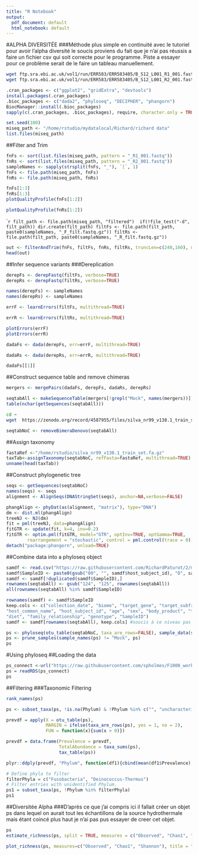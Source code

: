 ```yaml
---
title: "R Notebook"
output:
  pdf_document: default
  html_notebook: default
---
```

#ALPHA DIVERSITÉE
###Méthode plus simple en continuité avec le tutoriel pour avoir l'alpha diversité le soucis proviens du fait que je n'ai pas réussis a faire un fichier csv qui soit correcte pour le programme. Piste a essayer pour ce problème serait de le faire un tableau manuellement.

```bash
wget ftp.sra.ebi.ac.uk/vol1/run/ERR583/ERR583405/B_S12_L001_R1_001.fastq.gz
wget ftp.sra.ebi.ac.uk/vol1/run/ERR583/ERR583405/B_S12_L001_R2_001.fastq.gz
```

```r
.cran_packages <- c("ggplot2", "gridExtra", "devtools")
install.packages(.cran_packages) 
.bioc_packages <- c("dada2", "phyloseq", "DECIPHER", "phangorn")
BiocManager::install(.bioc_packages)
sapply(c(.cran_packages, .bioc_packages), require, character.only = TRUE)
```

```r
set.seed(100)
miseq_path <- "/home/rstudio/mydatalocal/Richard/richard data"
list.files(miseq_path)
```

##Filter and Trim

```r
fnFs <- sort(list.files(miseq_path, pattern = "_R1_001.fastq"))
fnRs <- sort(list.files(miseq_path, pattern = "_R2_001.fastq"))
sampleNames <- sapply(strsplit(fnFs, "_"), `[`, 1)
fnFs <- file.path(miseq_path, fnFs)
fnRs <- file.path(miseq_path, fnRs)
```


```r
fnFs[1:3]
fnRs[1:3]
plotQualityProfile(fnFs[1:2])
```

```r
plotQualityProfile(fnRs[1:2])
````


````r
filt_path <- file.path(miseq_path, "filtered") 
if(!file_test("-d", filt_path)) dir.create(filt_path)
filtFs <- file.path(filt_path, paste0(sampleNames, "_F_filt.fastq.gz"))
filtRs <- file.path(filt_path, paste0(sampleNames, "_R_filt.fastq.gz"))
```
```r
out <- filterAndTrim(fnFs, filtFs, fnRs, filtRs, truncLen=c(240,160), maxN=0, maxEE=c(2,2), truncQ=2, rm.phix=TRUE, compress=TRUE, multithread=FALSE) # On Windows set multithread=FALSE
head(out)
```
##Infer sequence variants
###Dereplication
```r
derepFs <- derepFastq(filtFs, verbose=TRUE)
derepRs <- derepFastq(filtRs, verbose=TRUE)

names(derepFs) <- sampleNames
names(derepRs) <- sampleNames
```
```r
errF <- learnErrors(filtFs, multithread=TRUE)
```
```r
errR <- learnErrors(filtRs, multithread=TRUE)
```
```r
plotErrors(errF)
plotErrors(errR)
```
```r
dadaFs <- dada(derepFs, err=errF, multithread=TRUE)
```
```r
dadaRs <- dada(derepRs, err=errR, multithread=TRUE)
```
```r
dadaFs[[1]]
```
##Construct sequence table and remove chimeras
```r
mergers <- mergePairs(dadaFs, derepFs, dadaRs, derepRs)
```
```r
seqtabAll <- makeSequenceTable(mergers[!grepl("Mock", names(mergers))])
table(nchar(getSequences(seqtabAll)))
```
```bash
cd ~
wget  https://zenodo.org/record/4587955/files/silva_nr99_v138.1_train_set.fa.gz
```
```r
seqtabNoC <- removeBimeraDenovo(seqtabAll)
```
##Assign taxonomy
```r
fastaRef <-"/home/rstudio/silva_nr99_v138.1_train_set.fa.gz"
taxTab<-assignTaxonomy(seqtabNoC, refFasta=fastaRef, multithread=TRUE)
unname(head(taxTab))
```
##Construct phylogenetic tree
```r
seqs <- getSequences(seqtabNoC)
names(seqs) <- seqs 
alignment <- AlignSeqs(DNAStringSet(seqs), anchor=NA,verbose=FALSE)
```
```r
phangAlign <- phyDat(as(alignment, "matrix"), type="DNA")
dm <- dist.ml(phangAlign)
treeNJ <- NJ(dm)
fit = pml(treeNJ, data=phangAlign)
fitGTR <- update(fit, k=4, inv=0.2)
fitGTR <- optim.pml(fitGTR, model="GTR", optInv=TRUE, optGamma=TRUE,
        rearrangement = "stochastic", control = pml.control(trace = 0))
detach("package:phangorn", unload=TRUE)
```
##Combine data into a phyloseq object
```r
samdf <- read.csv("https://raw.githubusercontent.com/RichardPaturot/2/master/filereport_read_run_PRJEB7059_json.csv",header=TRUE)
samdf$SampleID <- paste0(gsub("00", "", samdf$host_subject_id), "D", samdf$age-21)
samdf <- samdf[!duplicated(samdf$SampleID),] 
rownames(seqtabAll) <- gsub("124", "125", rownames(seqtabAll))
all(rownames(seqtabAll) %in% samdf$SampleID)
```
```r
rownames(samdf) <- samdf$SampleID
keep.cols <- c("collection_date", "biome", "target_gene", "target_subfragment",
"host_common_name", "host_subject_id", "age", "sex", "body_product", "tot_mass",
"diet", "family_relationship", "genotype", "SampleID") 
samdf <- samdf[rownames(seqtabAll), keep.cols] #soucis à ce niveau pas encore résolu
```
```r
ps <- phyloseq(otu_table(seqtabNoC, taxa_are_rows=FALSE), sample_data(samdf), tax_table(taxTab),phy_tree(fitGTR$tree))
ps <- prune_samples(sample_names(ps) != "Mock", ps)
ps
```
#Using phyloseq
##Loading the data
```r
ps_connect <-url("https://raw.githubusercontent.com/spholmes/F1000_workflow/master/data/ps.rds")#soucis à ce niveau pas encore résolus
ps = readRDS(ps_connect)
ps
```
##Filtering
###Taxonomic Filtering
```r
rank_names(ps)
```
```r
ps <- subset_taxa(ps, !is.na(Phylum) & !Phylum %in% c("", "uncharacterized"))
```
```r

prevdf = apply(X = otu_table(ps),
               MARGIN = ifelse(taxa_are_rows(ps), yes = 1, no = 2),
               FUN = function(x){sum(x > 0)})

prevdf = data.frame(Prevalence = prevdf,
                    TotalAbundance = taxa_sums(ps),
                    tax_table(ps))
```
```r
plyr::ddply(prevdf, "Phylum", function(df1){cbind(mean(df1$Prevalence),sum(df1$Prevalence))})
```
```r
# Define phyla to filter
filterPhyla = c("Fusobacteria", "Deinococcus-Thermus")
# Filter entries with unidentified Phylum.
ps1 = subset_taxa(ps, !Phylum %in% filterPhyla)
ps1
```


##Diversitée Alpha
###D'après ce que j'ai compris ici il fallait créer un objet ps dans lequel on aurait tout les échantillons de la source hydrothermale mais étant coincé plus haut je n'ai pas pus essayer de creer cet objet.
```r
ps
estimate_richness(ps, split = TRUE, measures = c("Observed", "Chao1", "Shannon"))
```

```r
plot_richness(ps, measures=c("Observed", "Chao1", "Shannon"), title = "L'Alpha diversitée des sources hydrothermal")
```

